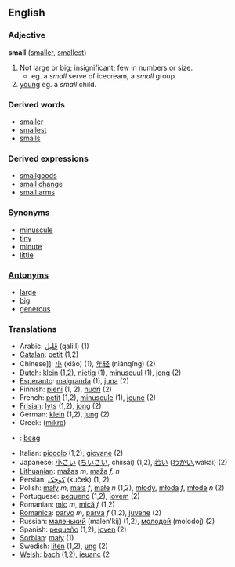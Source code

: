 ==English==

=== Adjective ===
'''small''' ([[smaller]], [[smallest]])
#Not large or big; insignificant; few in numbers or size.
#*eg. a ''small'' serve of icecream, a ''small'' group
#[[young]] eg. a ''small'' child.

===Derived words===
*[[smaller]]
*[[smallest]]
*[[smalls]]
===Derived expressions===
*[[smallgoods]]
*[[small change]]
*[[small arms]]

===[[Synonym]]s===
*[[minuscule]]
*[[tiny]]
*[[minute]]
*[[little]]

===[[Antonym]]s===
*[[large]]
*[[big]]
*[[generous]]

=== Translations ===
*Arabic:  [[قَليل]] (qaliːl) (1)
*[[Catalan]]: [[petit]] (1,2)
*Chinese]]: [[小]] (xiǎo) (1), [[年轻]] (niánqīng) (2)
*[[Dutch]]: [[klein]] (1,2), [[nietig]] (1), [[minuscuul]] (1), [[jong]] (2)
*[[Esperanto]]: [[malgranda]] (1), [[juna]] (2)
*Finnish: [[pieni]] (1, 2), [[nuori]] (2)
*French: [[petit]] (1,2), [[minuscule]] (1), [[jeune]] (2)
*[[Frisian]]: [[lyts]] (1,2), [[jong]] (2)
*German: [[klein]] (1,2), [[jung]] (2)
*Greek: ([[mikro]])
*{{ga}}: [[beag]]
*Italian: [[piccolo]] (1,2), [[giovane]] (2)
*Japanese: [[小さい]] ([[ちいさい]], chiisai) (1,2), [[若い]] ([[わかい]],wakai) (2)
*[[Lithuanian]]: [[mažas]] ''m'', [[maža]] ''f, n''
*Persian:  [[كوچِک]] (kuček) (1, 2)
*Polish: [[mały]] ''m'', [[mała]] ''f'', [[małe]] ''n'' (1,2), [[młody]], [[młoda]] ''f'', [[młode]] ''n'' (2)
*Portuguese: [[pequeno]] (1,2), [[jovem]] (2)
*Romanian: [[mic]] ''m'', [[mică]] ''f'' (1,2)
*[[Romanica]]: [[parvo]] ''m'', [[parva]] ''f'' (1,2), [[juvene]] (2)
*Russian: [[маленький]] (malen'kij) (1,2), [[молодой]] (molodoj) (2)
*Spanish: [[pequeño]] (1,2), [[joven]] (2)
*[[Sorbian]]: [[mały]] (1)
*Swedish: [[liten]] (1,2), [[ung]] (2)
*[[Welsh]]: [[bach]] (1,2), [[ieuanc]] (2